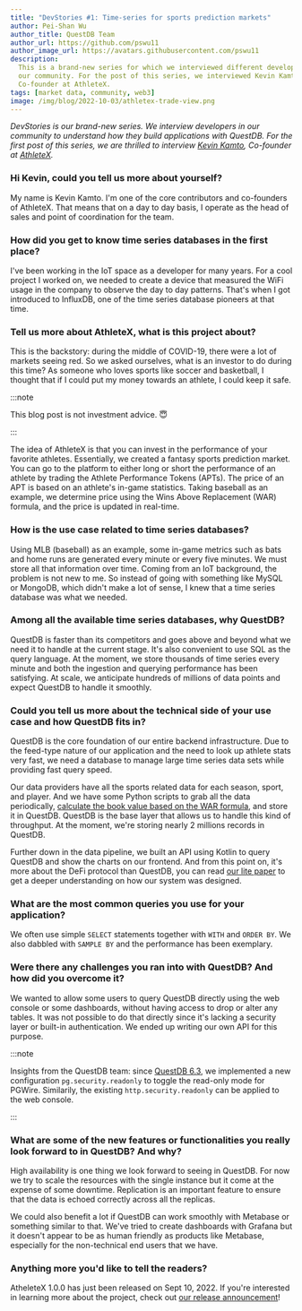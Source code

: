 ```yaml
---
title: "DevStories #1: Time-series for sports prediction markets"
author: Pei-Shan Wu
author_title: QuestDB Team
author_url: https://github.com/pswu11
author_image_url: https://avatars.githubusercontent.com/pswu11
description:
  This is a brand-new series for which we interviewed different developers in
  our community. For the post of this series, we interviewed Kevin Kamto,
  Co-founder at AthleteX.
tags: [market data, community, web3]
image: /img/blog/2022-10-03/athletex-trade-view.png
---
```



_DevStories is our brand-new series. We interview developers in our community to
understand how they build applications with QuestDB. For the first post of this
series, we are thrilled to interview
[Kevin Kamto](https://www.linkedin.com/in/kevin-kamto/), Co-founder at
[AthleteX](https://app.athletex.io/)._

### Hi Kevin, could you tell us more about yourself?

My name is Kevin Kamto. I'm one of the core contributors and co-founders of
AthleteX. That means that on a day to day basis, I operate as the head
of sales and point of coordination for the team.

### How did you get to know time series databases in the first place?

I've been working in the IoT space as a developer for many years. For a cool
project I worked on, we needed to create a device that measured the WiFi usage
in the company to observe the day to day patterns. That's when I got introduced
to InfluxDB, one of the time series database pioneers at that time.

### Tell us more about AthleteX, what is this project about?

This is the backstory: during the middle of COVID-19, there were a lot of
markets seeing red. So we asked ourselves, what is an investor to do during this
time? As someone who loves sports like soccer and basketball, I thought that if
I could put my money towards an athlete, I could keep it safe.

:::note

This blog post is not investment advice. 😇

:::

The idea of AthleteX is that you can invest in the performance of your favorite
athletes. Essentially, we created a fantasy sports prediction market. You can go
to the platform to either long or short the performance of an athlete by trading
the Athlete Performance Tokens (APTs). The price of an APT is based on an
athlete's in-game statistics. Taking baseball as an example, we determine price
using the Wins Above Replacement (WAR) formula, and the price is updated in
real-time.

<Screenshot
  alt="the dashboard reflecting real-time athlete performance and the prices
associated"
  title="The dashboard reflecting real-time athlete performance and the prices
associated."
  height={360}
  src="/img/blog/2022-10-03/athletex-trade-view.png"
  width={650}
/>

<Screenshot
  alt="the real-time pricing chart of longing Carlos Correa, an MLB athlete."
  title="The real-time pricing chart of longing Carlos Correa, an MLB athlete."
  height={360}
  src="/img/blog/2022-10-03/athletex-carlos-correa.png"
  width={650}
/>

### How is the use case related to time series databases?

Using MLB (baseball) as an example, some in-game metrics such as bats and home
runs are generated every minute or every five minutes. We must store all that
information over time. Coming from an IoT background, the problem is not new to
me. So instead of going with something like MySQL or MongoDB, which didn't make
a lot of sense, I knew that a time series database was what we needed.

### Among all the available time series databases, why QuestDB?

QuestDB is faster than its competitors and goes above and beyond what we need it
to handle at the current stage. It's also convenient to use SQL as the query
language. At the moment, we store thousands of time series every minute and both
the ingestion and querying performance has been satisfying. At scale, we
anticipate hundreds of millions of data points and expect QuestDB to handle it
smoothly.

### Could you tell us more about the technical side of your use case and how QuestDB fits in?

QuestDB is the core foundation of our entire backend infrastructure. Due to the
feed-type nature of our application and the need to look up athlete stats very
fast, we need a database to manage large time series data sets while providing
fast query speed.

Our data providers have all the sports related data for each season, sport, and
player. And we have some Python scripts to grab all the data periodically,
[calculate the book value based on the WAR formula](https://athletex-markets.gitbook.io/athletex-huddle/start-here/litepaper/apt-price-ids),
and store it in QuestDB. QuestDB is the base layer that allows us to handle this
kind of throughput. At the moment, we're storing nearly 2 millions records in
QuestDB.

Further down in the data pipeline, we built an API using Kotlin to query QuestDB
and show the charts on our frontend. And from this point on, it's more about the
DeFi protocol than QuestDB, you can read
[our lite paper](https://athletex-markets.gitbook.io/athletex-huddle/start-here/litepaper)
to get a deeper understanding on how our system was designed.

<Screenshot
  alt="An abstract diagram explaining AthleteX's architecture."
  title="An abstract diagram explaining AthleteX's architecture."
  height={360}
  src="/img/blog/2022-10-03/athletex-concept.png"
  width={650}
/>

### What are the most common queries you use for your application?

We often use simple `SELECT` statements together with `WITH` and `ORDER BY`. We
also dabbled with `SAMPLE BY` and the performance has been exemplary.

### Were there any challenges you ran into with QuestDB? And how did you overcome it?

We wanted to allow some users to query QuestDB directly using the web console or
some dashboards, without having access to drop or alter any tables. It was not
possible to do that directly since it's lacking a security layer or built-in
authentication. We ended up writing our own API for this purpose.

:::note

Insights from the QuestDB team: since
[QuestDB 6.3](https://github.com/questdb/questdb/releases/tag/6.3), we
implemented a new configuration `pg.security.readonly` to toggle the read-only
mode for PGWire. Similarily, the existing `http.security.readonly` can be
applied to the web console.

:::

### What are some of the new features or functionalities you really look forward to in QuestDB? And why?

High availability is one thing we look forward to seeing in QuestDB. For now we
try to scale the resources with the single instance but it come at the expense
of some downtime. Replication is an important feature to ensure that the data is
echoed correctly across all the replicas.

We could also benefit a lot if QuestDB can work smoothly with Metabase or
something similar to that. We've tried to create dashboards with Grafana but it
doesn't appear to be as human friendly as products like Metabase, especially for
the non-technical end users that we have.

### Anything more you'd like to tell the readers?

AtheleteX 1.0.0 has just been released on Sept 10, 2022. If you're interested in
learning more about the project, check out
[our release announcement](https://athletexmarkets.medium.com/athletex-1-0-0-mainnet-launch-63b1ca37bc68)!
